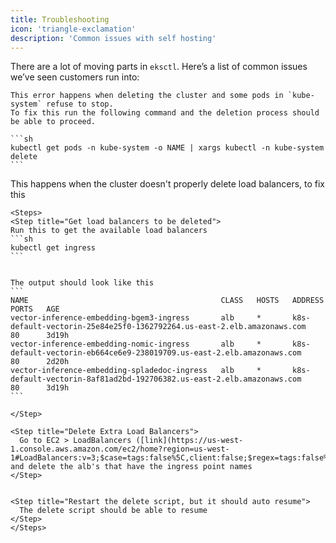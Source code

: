 ```yaml
---
title: Troubleshooting
icon: 'triangle-exclamation'
description: 'Common issues with self hosting'
---
```


There are a lot of moving parts in `eksctl`. Here’s a list of common issues we’ve seen customers run into:

<AccordionGroup>
  <Accordion title='Error while deleting "1 pods are unevictable from node ip"'>

    This error happens when deleting the cluster and some pods in `kube-system` refuse to stop.
    To fix this run the following command and the deletion process should be able to proceed.

    ```sh
    kubectl get pods -n kube-system -o NAME | xargs kubectl -n kube-system delete
    ```
  </Accordion>

  <Accordion title='Error while deleting "cleaning up AWS load balancers created by Kubernetes objects of Kind Service or Ingress"'>
    This happens when the cluster doesn't properly delete load balancers, to fix this

    <Steps>
    <Step title="Get load balancers to be deleted">
    Run this to get the available load balancers
    ```sh
    kubectl get ingress
    ```


    The output should look like this
    ```
    NAME                                           CLASS   HOSTS   ADDRESS                                                                  PORTS   AGE
    vector-inference-embedding-bgem3-ingress       alb     *       k8s-default-vectorin-25e84e25f0-1362792264.us-east-2.elb.amazonaws.com   80      3d19h
    vector-inference-embedding-nomic-ingress       alb     *       k8s-default-vectorin-eb664ce6e9-238019709.us-east-2.elb.amazonaws.com    80      2d20h
    vector-inference-embedding-spladedoc-ingress   alb     *       k8s-default-vectorin-8af81ad2bd-192706382.us-east-2.elb.amazonaws.com    80      3d19h
    ```
    
    </Step>

    <Step title="Delete Extra Load Balancers">
      Go to EC2 > LoadBalancers ([link](https://us-west-1.console.aws.amazon.com/ec2/home?region=us-west-1#LoadBalancers:v=3;$case=tags:false%5C,client:false;$regex=tags:false%5C,client:false)) and delete the alb's that have the ingress point names
    </Step>

  
    <Step title="Restart the delete script, but it should auto resume">
      The delete script should be able to resume
    </Step>
    </Steps>
  </Accordion>
</AccordionGroup>
